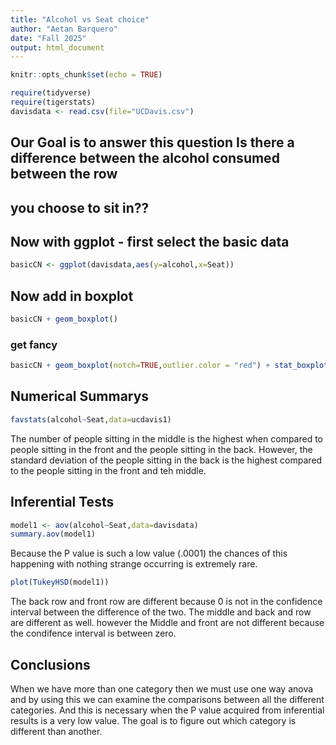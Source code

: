 ```yaml
---
title: "Alcohol vs Seat choice"
author: "Aetan Barquero"
date: "Fall 2025"
output: html_document
---
```


```r
knitr::opts_chunk$set(echo = TRUE)
```

```r
require(tidyverse)
require(tigerstats)
davisdata <- read.csv(file="UCDavis.csv")
```
## Our Goal is to answer this question Is there a difference between the alcohol consumed between the row
## you choose to sit in??

## Now with ggplot - first select the basic data

```r
basicCN <- ggplot(davisdata,aes(y=alcohol,x=Seat))
```
## Now add in boxplot

```r
basicCN + geom_boxplot()
```
  
  
### get fancy  

```r
basicCN + geom_boxplot(notch=TRUE,outlier.color = "red") + stat_boxplot(geom ='errorbar') + labs(title="Fancy notch boxplot \n with 2 lines")
```

## Numerical Summarys 

```r
favstats(alcohol~Seat,data=ucdavis1)
```

The number of people sitting in the middle is the highest when compared to people sitting in the front and the people sitting in the back. However, the standard deviation of the people sitting in the back is the highest compared to the people sitting in the front and teh middle. 

## Inferential Tests
```r
model1 <- aov(alcohol~Seat,data=davisdata)
summary.aov(model1)
```

Because the P value is such a low value (.0001) the chances of this happening with nothing strange occurring is extremely rare. 

```r
plot(TukeyHSD(model1))
```

The back row and front row are different because 0 is not in the confidence interval between the difference of the two. The middle and back and row are different as well. however the Middle and front are not different because the condifence interval is between zero. 

## Conclusions

When we have more than one category then we must use one way anova and by using this we can examine the comparisons between all the different categories. And this is necessary when the P value acquired from inferential results is a very low value. The goal is to figure out which category is different than another.
